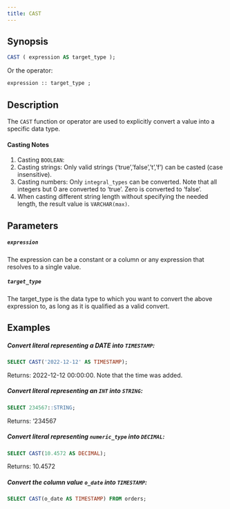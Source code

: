 ---
title: CAST 
---


## Synopsis


```sql
CAST ( expression AS target_type );
```

Or the operator:

```sql
expression :: target_type ;
```


## Description

The `CAST` function or operator are used to explicitly convert a value into a specific data type. 

#### Casting Notes

1. Casting `BOOLEAN`:
2. Casting strings: Only valid strings (‘true’,’false’,’t’,’f’) can be casted (case insensitive).
3. Casting numbers: Only `integral_types` can be converted. Note that all integers but 0 are converted to ‘true’. Zero is converted to ‘false’.
4. When casting different string length without specifying the needed length, the result value is `VARCHAR(max)`.

## Parameters


##### `expression`

The expression can be a constant or a column or any expression that resolves to a single value.

##### `target_type`

The target_type is the data type to which you want to convert the above expression to, as long as it is
qualified as a valid convert.

## Examples


##### Convert literal representing a DATE into `TIMESTAMP`:

```sql
SELECT CAST('2022-12-12' AS TIMESTAMP);
```

Returns: 2022-12-12 00:00:00. Note that the time was added.

##### Convert literal representing an `INT` into `STRING`:

```sql
SELECT 234567::STRING;
```

Returns: ‘234567

##### Convert literal representing `numeric_type` into `DECIMAL`:

```sql
SELECT CAST(10.4572 AS DECIMAL);
```

Returns: 10.4572

##### Convert the column value `o_date` into `TIMESTAMP`:

```sql
SELECT CAST(o_date AS TIMESTAMP) FROM orders;
```

